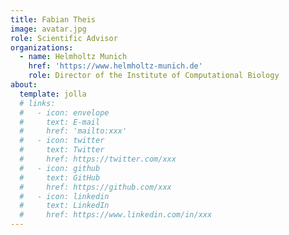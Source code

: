 ```yaml
---
title: Fabian Theis
image: avatar.jpg
role: Scientific Advisor
organizations:
  - name: Helmholtz Munich
    href: 'https://www.helmholtz-munich.de'
    role: Director of the Institute of Computational Biology
about:
  template: jolla
  # links:
  #   - icon: envelope
  #     text: E-mail
  #     href: 'mailto:xxx'
  #   - icon: twitter
  #     text: Twitter
  #     href: https://twitter.com/xxx
  #   - icon: github
  #     text: GitHub
  #     href: https://github.com/xxx
  #   - icon: linkedin
  #     text: LinkedIn
  #     href: https://www.linkedin.com/in/xxx
---
```


